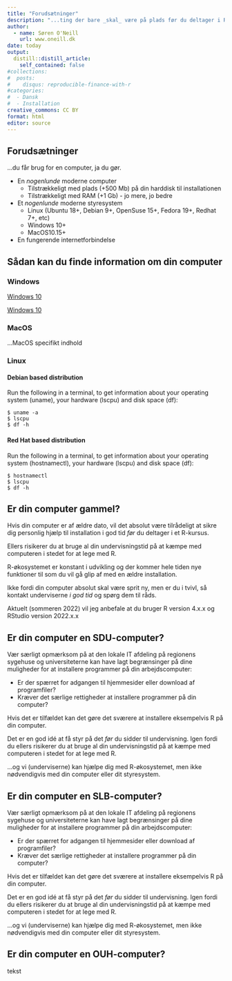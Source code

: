 ```yaml
---
title: "Forudsætninger"
description: "...ting der bare _skal_ være på plads før du deltager i R-kurset."
author:
  - name: Søren O'Neill
    url: www.oneill.dk
date: today
output:
  distill::distill_article:
    self_contained: false
#collections:
#  posts:
#    disqus: reproducible-finance-with-r
#categories:
#  - Dansk
#  - Installation
creative_commons: CC BY
format: html
editor: source
---
```


## Forudsætninger

...du får brug for en computer, ja du gør.

-   En *nogenlunde* moderne computer
    -   Tilstrækkeligt med plads (+500 Mb) på din harddisk til installationen
    -   Tilstrækkeligt med RAM (+1 Gb) - jo mere, jo bedre
-   Et *nogenlunde* moderne styresystem
    -   Linux (Ubuntu 18+, Debian 9+, OpenSuse 15+, Fedora 19+, Redhat 7+, etc)
    -   Windows 10+
    -   MacOS10.15+
-   En fungerende internetforbindelse

:::{.callout-note collapse=true}
## Sådan kan du finde information om din computer

::: panel-tabset
### Windows

[Windows 10](https://support.microsoft.com/en-us/windows/view-your-system-info-a965a8f2-0773-1d65-472a-1e747c9ebe00)

[Windows 10](https://youtu.be/5SXXGHKJ8I4)

### MacOS

...MacOS specifikt indhold

### Linux

#### Debian based distribution

Run the following in a terminal, to get information about your operating system (uname), your hardware (lscpu) and disk space (df):

```
$ uname -a
$ lscpu
$ df -h
```

#### Red Hat based distribution

Run the following in a terminal, to get information about your operating system (hostnamectl), your hardware (lscpu) and disk space (df):

```{} 
$ hostnamectl
$ lscpu
$ df -h

```

:::

:::

::: {.callout-important  collapse="true"}
## Er din computer gammel?

Hvis din computer er af ældre dato, vil det absolut være tilrådeligt at sikre dig personlig hjælp til installation i god tid *før* du deltager i et R-kursus.

Ellers risikerer du at bruge al din undervisningstid på at kæmpe med computeren i stedet for at lege med R.

R-økosystemet er konstant i udvikling og der kommer hele tiden nye funktioner til som du vil gå glip af med en ældre installation.

Ikke fordi din computer absolut skal være sprit ny, men er du i tvivl, så kontakt underviserne *i god tid* og spørg dem til råds.

Aktuelt (sommeren 2022) vil jeg anbefale at du bruger R version 4.x.x og RStudio version 2022.x.x

:::

::: {.callout-important  collapse="true"}
## Er din computer en SDU-computer?

Vær særligt opmærksom på at den lokale IT afdeling på regionens sygehuse og universiteterne kan have lagt begrænsinger på dine muligheder for at installere programmer på din arbejdscomputer:

-   Er der spærret for adgangen til hjemmesider eller download af programfiler?
-   Kræver det særlige rettigheder at installere programmer på din computer?

Hvis det er tilfældet kan det gøre det sværere at installere eksempelvis R på din computer.

Det er en god idé at få styr på det *før* du sidder til undervisning. Igen fordi du ellers risikerer du at bruge al din undervisningstid på at kæmpe med computeren i stedet for at lege med R.

...og vi (underviserne) kan hjælpe dig med R-økosystemet, men ikke nødvendigvis med din computer eller dit styresystem.

:::

::: {.callout-important  collapse="true"}

## Er din computer en SLB-computer?

Vær særligt opmærksom på at den lokale IT afdeling på regionens sygehuse og universiteterne kan have lagt begrænsinger på dine muligheder for at installere programmer på din arbejdscomputer:

-   Er der spærret for adgangen til hjemmesider eller download af programfiler?
-   Kræver det særlige rettigheder at installere programmer på din computer?

Hvis det er tilfældet kan det gøre det sværere at installere eksempelvis R på din computer.

Det er en god idé at få styr på det *før* du sidder til undervisning. Igen fordi du ellers risikerer du at bruge al din undervisningstid på at kæmpe med computeren i stedet for at lege med R.

...og vi (underviserne) kan hjælpe dig med R-økosystemet, men ikke nødvendigvis med din computer eller dit styresystem.

:::

::: {.callout-important  collapse="true"}
## Er din computer en OUH-computer?

tekst

:::

<script src="https://giscus.app/client.js"
        data-repo="sorenoneill/r4phd"
        data-repo-id="R_kgDOJ9etDQ"
        data-category="Announcements"
        data-category-id="DIC_kwDOJ9etDc4CYApF"
        data-mapping="specific"
        data-term="g-prerequisites"
        data-strict="0"
        data-reactions-enabled="0s"
        data-emit-metadata="0"
        data-input-position="bottom"
        data-theme="cobalt"
        data-lang="en"
        crossorigin="anonymous"
        async>
</script>